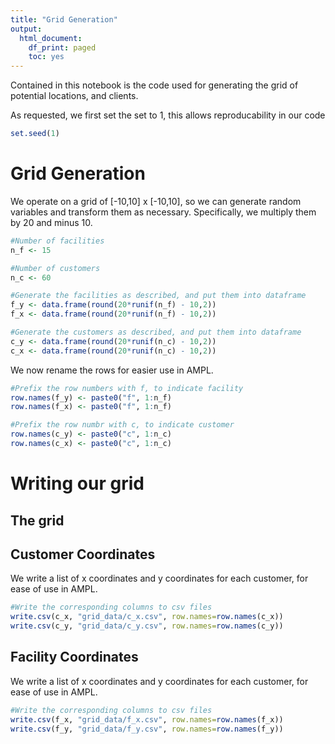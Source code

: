 ```yaml
---
title: "Grid Generation"
output:
  html_document:
    df_print: paged
    toc: yes
---
```


Contained in this notebook is the code used for generating the grid of potential locations, and clients.

As requested, we first set the set to 1, this allows reproducability in our code

```r
set.seed(1)
```

# Grid Generation

We operate on a grid of [-10,10] x [-10,10], so we can generate random variables and transform them as necessary. Specifically, we multiply them by 20 and minus 10.

```r
#Number of facilities
n_f <- 15

#Number of customers
n_c <- 60

#Generate the facilities as described, and put them into dataframe
f_y <- data.frame(round(20*runif(n_f) - 10,2))
f_x <- data.frame(round(20*runif(n_f) - 10,2))

#Generate the customers as described, and put them into dataframe
c_y <- data.frame(round(20*runif(n_c) - 10,2))
c_x <- data.frame(round(20*runif(n_c) - 10,2))
```

We now rename the rows for easier use in AMPL.

```r
#Prefix the row numbers with f, to indicate facility
row.names(f_y) <- paste0("f", 1:n_f)
row.names(f_x) <- paste0("f", 1:n_f)

#Prefix the row numbr with c, to indicate customer
row.names(c_y) <- paste0("c", 1:n_c)
row.names(c_x) <- paste0("c", 1:n_c)
```

# Writing our grid

## The grid

## Customer Coordinates 

We write a list of x coordinates and y coordinates for each customer, for ease of use in AMPL.

```r
#Write the corresponding columns to csv files
write.csv(c_x, "grid_data/c_x.csv", row.names=row.names(c_x))
write.csv(c_y, "grid_data/c_y.csv", row.names=row.names(c_y))
```


## Facility Coordinates

We write a list of x coordinates and y coordinates for each customer, for ease of use in AMPL.

```r
#Write the corresponding columns to csv files
write.csv(f_x, "grid_data/f_x.csv", row.names=row.names(f_x))
write.csv(f_y, "grid_data/f_y.csv", row.names=row.names(f_y))
```


